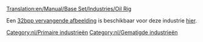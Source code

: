 [[Translation:en/Manual/Base Set/Industries/Oil Rig]]

{{nl/Manual/Base Set/Industries/Industrieën|image=en/Manual/Base Set/Industries/Oilrig.png
|name=Olieplatform
|climates=[[nl/Manual/Klimaat#gematigd|Gematigd]].
|accepts=[[nl/Manual/Base Set/Cargos/Passagiers|Passagiers]].
|produces=[[nl/Manual/Base Set/Cargos/Olie|Olie]], Passagiers.
|notes=Niet aanwezig in andere [[nl/Manual/Klimaat|klimaten]]. Heeft een ingebouwd [[nl/Manual/Vliegveld|Helipad]] en [[nl/Manual/Bouw haven|haven]] voor alle [[nl/Manual/Bedrijf|bedrijven]] om te gebruiken.
}}

Een [[en/Archive/Old 32bpp/32bit Graphics Development#user-info|32bpp vervangende afbeelding]] is beschikbaar voor deze industrie [[en/Archive/Old 32bpp/List of downloadable 32 bpp tars|hier]].

[[Category:nl/Primaire industrieën]]
[[Category:nl/Gematigde industrieën]]